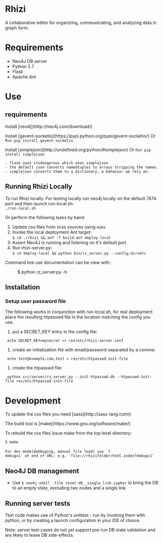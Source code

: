 = Rhizi =

A collaborative editor for organizing, communicating, and analyzing data in graph form.

= Requirements =
* Neo4J DB server
* Python 2.7
* Flask
* Apache Ant

= Use =

== requirements ==
Install [neo4j](http://neo4j.com/download/)

Install [gevent-socketio](https://pypi.python.org/pypi/gevent-socketio/) Or <code> Run pip install gevent-socketio </code>

Install [simplejson](http://undefined.org/python/#simplejson) Or <code> Run pip install simplejson </code>
 - flask uses itsdangerous which uses simplejson
 - the default json converts namedtuples to arrays stripping the names.
 - simplejson converts them to a dictionary, a behavior we rely on.

== Running Rhizi Locally ==
To run Rhizi locally:
For testing locally run neo4j locally on the default 7474 port and then launch run-local.sh:<br><code>./run-local.sh</code>

Or perform the following tasks by hand:
# Update css files from scss sources using <code>make</code>
# Invoke the local deployment Ant target:<br><code>$ cd ./rhizi && ant -f build.ant deploy-local</code>
# Assert Neo4J is running and listening on it's default port
# Run rhizi-server.py:<br><code>$ cd deploy-local && python bin/rz_server.py --config-dir=etc</code>

Command line use documentation can be view with:
:$ python rz_server.py -h

== Installation ==

=== Setup user password file ===
The following works in conjunction with run-local.sh, for real deployment place the resulting htpasswd file in the location matching the config you use.
# put a SECRET_KEY entry in the config file:
  echo SECRET_KEY=mysecret >> res/etc/rhizi-server.conf
# create an initialization file with email/password separated by a comma:
  echo test@example.com,test > res/etc/htpasswd-init-file
# create the htpasswd file:
  python src/server/rz_server.py --init-htpasswd-db --htpasswd-init-file res/etc/htpasswd-init-file

= Development =

To update the css files you need [sass](http://sass-lang.com/)

The build tool is [make](https://www.gnu.org/software/make/)

To rebuild the css files issue make from the top level directory:

 $ make
 
 For dev mode(debbuging, manual file load) use `?debug=1` at end of URL: e.g. `file://rhizifolder/html.index?debug=1`

== Neo4J DB management ==

* Use <code>$ neo4j-shell -file reset-db__single_link.cypher</code> to bring the DB to an empty state, excluding two nodes and a single link.

== Running server tests ==

Test code makes use of Python's unittest - run by invoking them with python,
or by creating a launch configuration in your IDE of choice.

Note: server test-cases do not yet support pre-run DB state validation and are
likely to leave DB side-effects.

